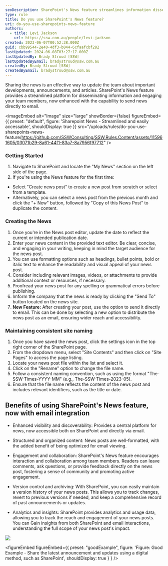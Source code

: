 ```yaml
---
seoDescription: SharePoint's News feature streamlines information dissemination and encourages team collaboration with email integration, providing a central platform for news updates.
type: rule
title: Do you use SharePoint's News feature?
uri: do-you-use-sharepoints-news-feature
authors:
  - title: Levi Jackson
    url: https://ssw.com.au/people/levi-jackson
created: 2023-06-07T00:52:38.000Z
guid: cbb99544-2e40-4df3-b044-6cfaafcbf282
lastUpdated: 2024-06-08T03:27:17.000Z
lastUpdatedBy: Brady Stroud [SSW]
lastUpdatedByEmail: bradystroud@ssw.com.au
createdBy: Brady Stroud [SSW]
createdByEmail: bradystroud@ssw.com.au
---
```


Sharing the news is an effective way to update the team about important developments, announcements, and articles. SharePoint's News feature provides a streamlined platform for disseminating information and engaging your team members, now enhanced with the capability to send news directly to email.


<imageEmbed
  alt="Image"
  size="large"
  showBorder={false}
  figureEmbed={{
    preset: "default",
    figure: 'Sharepoint News - Streamlined and easily accessable',
    shouldDisplay: true
  }}
  src="/uploads/rules/do-you-use-sharepoints-news-feature/https://github.com/SSWConsulting/SSW.Rules.Content/assets/115961605/03071b29-8a61-44f1-83a7-8a7956f97712"
/>

### Getting Started

1. Navigate to SharePoint and locate the "My News" section on the left side of the page.
2. If you're using the News feature for the first time:

- Select "Create news post" to create a new post from scratch or select from a template.
- Alternatively, you can select a news post from the previous month and click the "+ New" button, followed by "Copy of this News Post" to duplicate the content.

### Creating the News

1. Once you're in the News post editor, update the date to reflect the current or intended publication date.
2. Enter your news content in the provided text editor. Be clear, concise, and engaging in your writing, keeping in mind the target audience for the news post.
3. You can use formatting options such as headings, bullet points, bold or italic text to enhance the readability and visual appeal of your news post.
4. Consider including relevant images, videos, or attachments to provide additional context or resources, if necessary.
5. Proofread your news post for any spelling or grammatical errors before publishing.
6. Imform the company that the news is ready by clicking the "Send To" button located on the news site.
7. **New Feature:** After creating your post, use the option to send it directly to email. This can be done by selecting a new option to distribute the news post as an email, ensuring wider reach and accessibility.

### Maintaining consistent site naming

1. Once you have saved the news post, click the settings icon in the top right corner of the SharePoint page.
2. From the dropdown menu, select "Site Contents" and then click on "Site Pages" to access the page listing.
3. Locate your news post file within the list and select it.
4. Click on the "Rename" option to change the file name.
5. Follow a consistent naming convention, such as using the format "The-SSW-Times-YYYY-MM" (e.g., The-SSW-Times-2023-05).
6. Ensure that the file name reflects the content of the news post and includes relevant identifiers, such as the title or date.

## Benefits of using SharePoint's News feature, now with email integration

- Enhanced visibility and discoverability: Provides a central platform for news, now accessible both on SharePoint and directly via email.

- Structured and organized content: News posts are well-formatted, with the added benefit of being optimized for email viewing.

- Engagement and collaboration: SharePoint's News feature encourages interaction and collaboration among team members. Readers can leave comments, ask questions, or provide feedback directly on the news post, fostering a sense of community and promoting active engagement.

- Version control and archiving: With SharePoint, you can easily maintain a version history of your news posts. This allows you to track changes, revert to previous versions if needed, and keep a comprehensive record of past announcements or updates.

- Analytics and insights: SharePoint provides analytics and usage data, allowing you to track the reach and engagement of your news posts. You can Gain insights from both SharePoint and email interactions, understanding the full scope of your news post's impact.

![](2023-06-05_13-40-03.png)

<figureEmbed figureEmbed={{
  preset: "goodExample",
  figure: 'Figure: Good Example - Share the latest announcement and updates using a digital method, such as SharePoint',
  shouldDisplay: true
} } />
